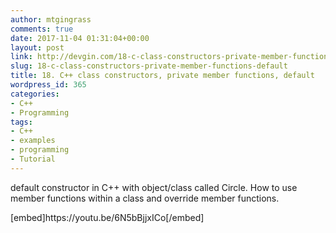 ```yaml
---
author: mtgingrass
comments: true
date: 2017-11-04 01:31:04+00:00
layout: post
link: http://devgin.com/18-c-class-constructors-private-member-functions-default/
slug: 18-c-class-constructors-private-member-functions-default
title: 18. C++ class constructors, private member functions, default
wordpress_id: 365
categories:
- C++
- Programming
tags:
- C++
- examples
- programming
- Tutorial
---
```


default constructor in C++ with object/class called Circle. How to use member functions within a class and override member functions.

[embed]https://youtu.be/6N5bBjjxICo[/embed]
